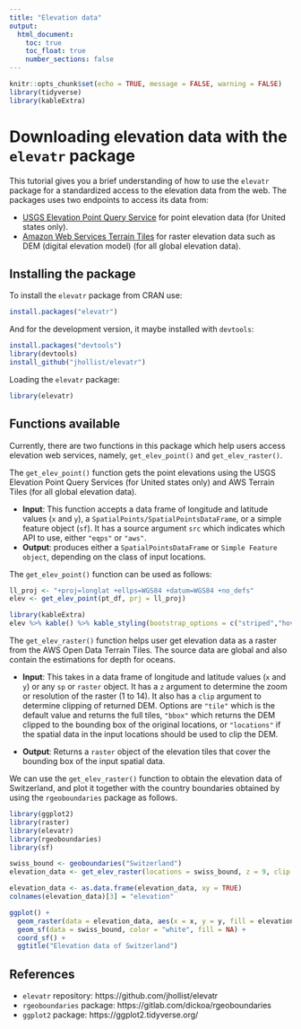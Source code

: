 ```yaml
---
title: "Elevation data"
output:
  html_document:
    toc: true
    toc_float: true
    number_sections: false
---
```


```r
knitr::opts_chunk$set(echo = TRUE, message = FALSE, warning = FALSE)
library(tidyverse)
library(kableExtra)
```

# Downloading elevation data with the `elevatr` package

This tutorial gives you a brief understanding of how to use the `elevatr` package for a standardized access to the elevation data from the web. 
The packages uses two endpoints to access its data from:

- [USGS Elevation Point Query Service](https://ned.usgs.gov/epqs/) for point elevation data (for United states only).
- [Amazon Web Services Terrain Tiles](https://registry.opendata.aws/terrain-tiles/) for raster elevation data such as DEM (digital elevation model) (for all global elevation data).

## Installing the package

To install the `elevatr` package from CRAN use:

```r
install.packages("elevatr")
```

And for the development version, it maybe installed with `devtools`:

```r
install.packages("devtools")
library(devtools)
install_github("jhollist/elevatr")
```

Loading the `elevatr` package:

```r
library(elevatr)
```

<!--
## Datasets available 

The package has three different data sets already within it, they are namely **lake**, **pt_df**, **sp_big** , all of which are .rda files. It can be accessed by using the code `elevatr`, from which you can work with any of the above data sets and these can be saved into the working environment by assigning it to an object for further analysis and visualisation. 

You can also use other packages or own downloaded data set for showing elevation of a certain area.   


```r
elevatr::lake #SpatialPolygons Dataframe of lake Sunapee
elevatr::pt_df #small data frame of x & y locations
elevatr::sp_big #SpatialPoints of random points
```
-->

## Functions available

Currently, there are two functions in this package which help users access elevation web services, namely, `get_elev_point()` and `get_elev_raster()`.

The `get_elev_point()` function gets the point elevations using the USGS Elevation Point Query Services (for United states only) and AWS Terrain Tiles (for all global elevation data). 
  
- **Input**: This function accepts a data frame of longitude and latitude values (`x` and `y`), a `SpatialPoints/SpatialPointsDataFrame`, or a simple feature object (`sf`). It has a source argument `src` which indicates which API to use, either `"eqps"` or `"aws"`.  
- **Output**: produces either a `SpatialPointsDataFrame` or `Simple Feature object`, depending on the class of input locations.
  
The `get_elev_point()` function can be used as follows:


```r
ll_proj <- "+proj=longlat +ellps=WGS84 +datum=WGS84 +no_defs"
elev <- get_elev_point(pt_df, prj = ll_proj)

library(kableExtra)
elev %>% kable() %>% kable_styling(bootstrap_options = c("striped","hover"))
```

  
The `get_elev_raster()` function helps user get elevation data as a raster from the AWS Open Data Terrain Tiles. 
The source data are global and also contain the estimations for depth for oceans.

- **Input**: This takes in a data frame of longitude and latitude values (`x` and `y`) or any `sp` or `raster` object.
It has a `z` argument to determine the zoom or resolution of the raster (1 to 14).
It also has a `clip` argument to determine clipping of returned DEM. Options are `"tile"` which is the default value and returns the full tiles, `"bbox"` which returns the DEM clipped to the bounding box of the original locations, or `"locations"` if the spatial data in the input locations should be used to clip the DEM.

- **Output**: Returns a `raster` object of the elevation tiles that cover the bounding box of the input spatial data.


<!--
- When this function is used an additional column will be added to the data slot of a `SpatialPointsDataFrame` called **elevation**.

- To access data from the services you will need to set the argument `src` = `eqps`
-->

We can use the `get_elev_raster()` function to obtain the elevation data of Switzerland, and plot it together with the country boundaries obtained by using the `rgeoboundaries` package as follows. 


```r
library(ggplot2)
library(raster)
library(elevatr)
library(rgeoboundaries)
library(sf)

swiss_bound <- geoboundaries("Switzerland")
elevation_data <- get_elev_raster(locations = swiss_bound, z = 9, clip = "locations") 

elevation_data <- as.data.frame(elevation_data, xy = TRUE)
colnames(elevation_data)[3] = "elevation"

ggplot() +
  geom_raster(data = elevation_data, aes(x = x, y = y, fill = elevation)) +
  geom_sf(data = swiss_bound, color = "white", fill = NA) +
  coord_sf() +
  ggtitle("Elevation data of Switzerland")
```


<!--

We can also get the different administrative areas of the country Switzerland, by using the `ne_states` function from the `rnaturalearth` package. And the `get_elev_raster` function, you can get the elevation data. The following code does the same:

!! NOTE: increasing or decreasing the `z` argument will make the map zoom in and out on the country by setting the appropriate z-axis value.

```r
library(rnaturalearth)
library(rnaturalearthhires)
sf_swiss <- ne_states(country = 'switzerland', returnclass='sf')

elevation_1 <- elevatr::get_elev_raster(locations = sf_swiss, z = 7)
cropped_elev <- crop(elevation_1,sf_swiss)
elevate <- as.data.frame(cropped_elev,xy = TRUE)

colnames(elevate)[3] = "elevation_value" 

ggplot() +
  geom_sf(data = st_as_sfc(st_bbox(elevation_1)),color = "grey", fill = "grey",alpha = 0.05) +
  geom_raster(data = elevate , aes(x = x, y = y,fill = elevation_value )) + 
  geom_sf(data = sf_swiss, color = "white", fill = NA) +
  coord_sf()+
  ggtitle("Elevation data of Switzerland admininstrative areas")
```


We can also use boundary boxes for the visualisation of the elevation and can be done as thus:


```r
df <- data.frame(x = sp::bbox(lake)[1,1],
           sp::bbox(lake)[1,2],
           y = sp::bbox(lake)[2,1],
           sp::bbox(lake)[2,2])
x <- get_elev_raster(locations = df,prj = sp::proj4string(lake),z = 10)

x <- get_elev_raster(lake, z = 12)
x <- get_elev_raster(lake,src = "aws",z = 12,expand = 1300)

plot(x)
```

-->


## References

- `elevatr` repository: https://github.com/jhollist/elevatr
- `rgeoboundaries` package: https://gitlab.com/dickoa/rgeoboundaries
- `ggplot2` package: https://ggplot2.tidyverse.org/
